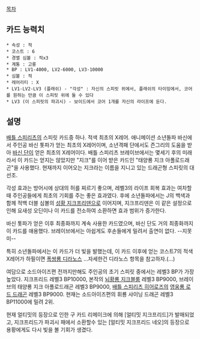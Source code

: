 [[목차]]

== 카드 능력치 ==
 * 속성 : 적
 * 코스트 : 6
 * 경멸 심볼 : 적x3
 * 계통 : 고룡
 * BP : LV1-4000, LV2-6000, LV3-10000
 * 심볼 : 적
 * 레어리티 : X
 * LV1-LV2-LV3 (플래쉬) - "각성" : 자신의 스피릿 위에서, 플래쉬의 타이밍에서, 코어를 원하는 만큼 이 스피릿 위에 둘 수 있다
 * LV3 (이 스피릿의 파괴시) - 보이드에서 코어 1개를 자신의 라이프에 둔다.

== 설명 ==
[[배틀 스피리츠]]의 스피릿 카드중 하나. 적색 최초의 X레어. 애니메이션 소년돌파 바신에서 주인공 바신 톳파가 얻는 최초의 X레어이며, 소년격패 단에서도 즌그리의 도움을 받아 [[바신 단]]이 얻은 최초의 X레어이다. 배틀 스피리츠 브레이브에서는 몇세기 후의 미래라서 이 카드는 얻지는 않았지만 "지크"를 이어 받은 카드인 "태양룡 지크 아폴로드래곤"을 사용했다. 현재까지 이어오는 지크라는 이름을 지니고 있는 드래곤형 스피릿의 대선조.

각성 효과는 방어시에 상대의 허를 찌르기 좋으며, 레벨3의 라이프 회복 효과는 여차할때 주인공들에게 최초의 기회를 주는 좋은 효과였다. 후에 소년돌파에서는 J의 백색과 함께 적백 더블 심볼의 [[성황 지크프리덴]]으로 이어지며, 지크프리덴은 이 같은 설정으로 인해 요새성 오딘이나 이 카드를 전소하여 소환하면 효과 범위가 증가한다.

바신 톳파가 얻은 이후 최종화까지 계속 사용한 카드였으며, 바신 단도 거의 최종화까지 이 카드를 애용했다. 브레이브에서는 아쉽게도 후손들에게 밀려서 출연이 없다. --지못미--

특히 소년돌파에서는 이 카드가 더 빛을 발했는데, 이 카드 이후에 얻는 코스트7의 적색 X레어가 하필이면 [[폭쌍룡 디라노스]] …자세한건 디라노스 항목을 참고하자.(…)

여담으로 소드아이즈편 전까지만해도 주인공의 초기 스피릿 중에서는 레벨3 BP가 가장 높았다. 지크프리드 레벨3 BP10000, 본작의 [[뇌황룡 지크블룸]] 레벨3 BP9000, 브레이브의 태양룡 지크 아폴로드래곤 레벨3 BP9000, [[배틀 스피리츠 히어로즈]]의 [[영웅룡 로드 드래곤]] 레벨3 BP9000. 현재는 소드아이즈편의 휘룡 샤이닝 드래곤 레벨3 BP11000에 밀려 2위.

현재 얼티밋의 등장으로 인한 구 카드 리메이크에 의해 [얼티밋 지크프리드]가 발매되었고, 지크프리드가 파괴시 패에서 소환할수 있는 [얼티밋 지크프리드 네오]의 등장으로 용황에게도 다시 빛을 볼 기회가 생겼다.
